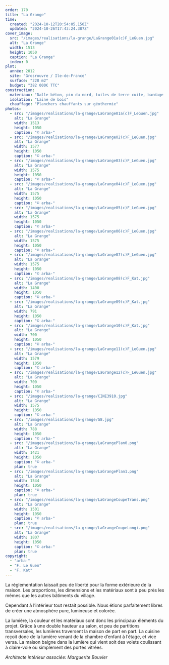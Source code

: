 ```yaml
---
order: 170
title: "La Grange"
time:
  created: "2024-10-12T20:54:05.150Z"
  updated: "2024-10-26T17:43:24.387Z"
cover_image:
  src: "/images/realisations/la-grange/LaGrange01a(c)F_LeGuen.jpg"
  alt: "La Grange"
  width: 1513
  height: 1050
  caption: "La Grange"
  index: 0
plot:
  année: 2012
  site: "Grosrouvre / Ile-de-France"
  surface: "228 m2"
  budget: "382 000€ TTC"
construction:
  materiaux: "Dalle béton, pin du nord, tuiles de terre cuite, bardage mélèze, béton ciré, CP Okoumé"
  isolation: "Laine de bois"
  chauffage: "Planchers chauffants sur géothermie"
photos:
  - src: "/images/realisations/la-grange/LaGrange01a(c)F_LeGuen.jpg"
    alt: "La Grange"
    width: 1513
    height: 1050
    caption: "© arba-"
  - src: "/images/realisations/la-grange/LaGrange02(c)F_LeGuen.jpg"
    alt: "La Grange"
    width: 1577
    height: 1050
    caption: "© arba-"
  - src: "/images/realisations/la-grange/LaGrange03(c)F_LeGuen.jpg"
    alt: "La Grange"
    width: 1575
    height: 1050
    caption: "© arba-"
  - src: "/images/realisations/la-grange/LaGrange04(c)F_LeGuen.jpg"
    alt: "La Grange"
    width: 1575
    height: 1050
    caption: "© arba-"
  - src: "/images/realisations/la-grange/LaGrange05(c)F_LeGuen.jpg"
    alt: "La Grange"
    width: 1575
    height: 1050
    caption: "© arba-"
  - src: "/images/realisations/la-grange/LaGrange06(c)F_LeGuen.jpg"
    alt: "La Grange"
    width: 1575
    height: 1050
    caption: "© arba-"
  - src: "/images/realisations/la-grange/LaGrange07(c)F_LeGuen.jpg"
    alt: "La Grange"
    width: 1575
    height: 1050
    caption: "© arba-"
  - src: "/images/realisations/la-grange/LaGrange08(c)F_Kat.jpg"
    alt: "La Grange"
    width: 1400
    height: 1050
    caption: "© arba-"
  - src: "/images/realisations/la-grange/LaGrange09(c)F_Kat.jpg"
    alt: "La Grange"
    width: 791
    height: 1050
    caption: "© arba-"
  - src: "/images/realisations/la-grange/LaGrange10(c)F_Kat.jpg"
    alt: "La Grange"
    width: 700
    height: 1050
    caption: "© arba-"
  - src: "/images/realisations/la-grange/LaGrange11(c)F_LeGuen.jpg"
    alt: "La Grange"
    width: 1579
    height: 1050
    caption: "© arba-"
  - src: "/images/realisations/la-grange/LaGrange12(c)F_LeGuen.jpg"
    alt: "La Grange"
    width: 700
    height: 1050
    caption: "© arba-"
  - src: "/images/realisations/la-grange/CINE3910.jpg"
    alt: "La Grange"
    width: 1575
    height: 1050
    caption: "© arba-"
  - src: "/images/realisations/la-grange/G8.jpg"
    alt: "La Grange"
    width: 788
    height: 1050
    caption: "© arba-"
  - src: "/images/realisations/la-grange/LaGrangePlan0.png"
    alt: "La Grange"
    width: 1421
    height: 1050
    caption: "© arba-"
    plan: true
  - src: "/images/realisations/la-grange/LaGrangePlan1.png"
    alt: "La Grange"
    width: 1544
    height: 1050
    caption: "© arba-"
    plan: true
  - src: "/images/realisations/la-grange/LaGrangeCoupeTrans.png"
    alt: "La Grange"
    width: 1501
    height: 1050
    caption: "© arba-"
    plan: true
  - src: "/images/realisations/la-grange/LaGrangeCoupeLongi.png"
    alt: "La Grange"
    width: 1807
    height: 1050
    caption: "© arba-"
    plan: true
copyright:
  - "arba-"
  - "F. Le Guen"
  - "F. Kat"
---
```


La réglementation laissait peu de liberté pour la forme extérieure de la maison. Les proportions, les dimensions et les matériaux sont à peu près les mêmes que les autres bâtiments du village.

Cependant à l’intérieur tout restait possible. Nous étions parfaitement libres de créer une atmosphère pure, lumineuse et colorée.

La lumière, la couleur et les matériaux sont donc les principaux éléments du projet. Grâce à une double hauteur au salon, et peu de partitions transversales, les lumières traversent la maison de part en part. La cuisine reçoit donc de la lumière venant de la chambre d’enfant à l’étage, et vice versa. La maison baigne dans la lumière qui vient soit des volets coulissant à claire-voie ou simplement des portes vitrées.

_Architecte intérieur associée: Marguerite Bouvier_

